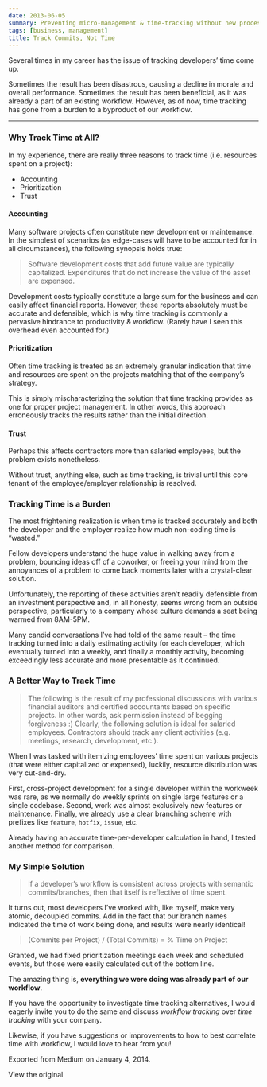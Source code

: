 ```yaml
---
date: 2013-06-05
summary: Preventing micro-management & time-tracking without new processes
tags: [business, management]
title: Track Commits, Not Time
---
```


Several times in my career has the issue of tracking developers’ time come up.

Sometimes the result has been disastrous, causing a decline in morale and overall performance. Sometimes the result has been beneficial, as it was already a part of an existing workflow. However, as of now, time tracking has gone from a burden to a byproduct of our workflow.

---

### Why Track Time at All?

In my experience, there are really three reasons to track time (i.e. resources spent on a project):

- Accounting
- Prioritization
- Trust

#### Accounting

Many software projects often constitute new development or maintenance. In the simplest of scenarios (as edge-cases will have to be accounted for in all circumstances), the following synopsis holds true:

> Software development costs that add future value are typically capitalized. Expenditures that do not increase the value of the asset are expensed.

Development costs typically constitute a large sum for the business and can easily affect financial reports. However, these reports absolutely must be accurate and defensible, which is why time tracking is commonly a pervasive hindrance to productivity & workflow. (Rarely have I seen this overhead even accounted for.)

#### Prioritization

Often time tracking is treated as an extremely granular indication that time and resources are spent on the projects matching that of the company’s strategy.

This is simply mischaracterizing the solution that time tracking provides as one for proper project management. In other words, this approach erroneously tracks the results rather than the initial direction.

#### Trust

Perhaps this affects contractors more than salaried employees, but the problem exists nonetheless.

Without trust, anything else, such as time tracking, is trivial until this core tenant of the employee/employer relationship is resolved.

### Tracking Time is a Burden

The most frightening realization is when time is tracked accurately and both the developer and the employer realize how much non-coding time is “wasted.”

Fellow developers understand the huge value in walking away from a problem, bouncing ideas off of a coworker, or freeing your mind from the annoyances of a problem to come back moments later with a crystal-clear solution.

Unfortunately, the reporting of these activities aren’t readily defensible from an investment perspective and, in all honesty, seems wrong from an outside perspective, particularly to a company whose culture demands a seat being warmed from 8AM-5PM.

Many candid conversations I’ve had told of the same result – the time tracking turned into a daily estimating activity for each developer, which eventually turned into a weekly, and finally a monthly activity, becoming exceedingly less accurate and more presentable as it continued.

### A Better Way to Track Time

> The following is the result of my professional discussions with various financial auditors and certified accountants based on specific projects. In other words, ask permission instead of begging forgiveness :)
> Clearly, the following solution is ideal for salaried employees. Contractors should track any client activities (e.g. meetings, research, development, etc.).

When I was tasked with itemizing employees’ time spent on various projects (that were either capitalized or expensed), luckily, resource distribution was very cut-and-dry.

First, cross-project development for a single developer within the workweek was rare, as we normally do weekly sprints on single large features or a single codebase. Second, work was almost exclusively new features or maintenance. Finally, we already use a clear branching scheme with prefixes like `feature`, `hotfix`, `issue`, etc.

Already having an accurate time-per-developer calculation in hand, I tested another method for comparison.

### My Simple Solution

> If a developer’s workflow is consistent across projects with semantic commits/branches, then that itself is reflective of time spent.

It turns out, most developers I’ve worked with, like myself, make very atomic, decoupled commits. Add in the fact that our branch names indicated the time of work being done, and results were nearly identical!

> (Commits per Project) / (Total Commits) = % Time on Project

Granted, we had fixed prioritization meetings each week and scheduled events, but those were easily calculated out of the bottom line.

The amazing thing is, **everything we were doing was already part of our workflow**.

If you have the opportunity to investigate time tracking alternatives, I would eagerly invite you to do the same and discuss _workflow tracking_ over _time tracking_ with your company.

Likewise, if you have suggestions or improvements to how to best correlate time with workflow, I would love to hear from you!

Exported from Medium on January 4, 2014.

View the original
